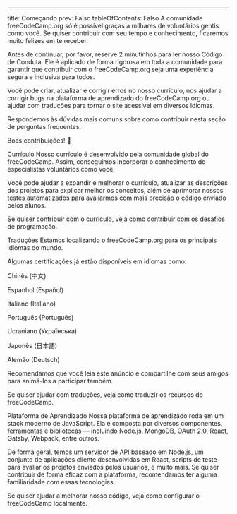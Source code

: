 ---
title: Começando
prev: Falso
tableOfContents: Falso
A comunidade freeCodeCamp.org só é possível graças a milhares de voluntários gentis como você. Se quiser contribuir com seu tempo e conhecimento, ficaremos muito felizes em te receber.

Antes de continuar, por favor, reserve 2 minutinhos para ler nosso Código de Conduta. Ele é aplicado de forma rigorosa em toda a comunidade para garantir que contribuir com o freeCodeCamp.org seja uma experiência segura e inclusiva para todos.

Você pode criar, atualizar e corrigir erros no nosso currículo, nos ajudar a corrigir bugs na plataforma de aprendizado do freeCodeCamp.org ou ajudar com traduções para tornar o site acessível em diversos idiomas.

Respondemos às dúvidas mais comuns sobre como contribuir nesta seção de perguntas frequentes.

Boas contribuições! 🎉

Currículo
Nosso currículo é desenvolvido pela comunidade global do freeCodeCamp. Assim, conseguimos incorporar o conhecimento de especialistas voluntários como você.

Você pode ajudar a expandir e melhorar o currículo, atualizar as descrições dos projetos para explicar melhor os conceitos, além de aprimorar nossos testes automatizados para avaliarmos com mais precisão o código enviado pelos alunos.

Se quiser contribuir com o currículo, veja como contribuir com os desafios de programação.

Traduções
Estamos localizando o freeCodeCamp.org para os principais idiomas do mundo.

Algumas certificações já estão disponíveis em idiomas como:

Chinês (中文)

Espanhol (Español)

Italiano (Italiano)

Português (Português)

Ucraniano (Українська)

Japonês (日本語)

Alemão (Deutsch)

Recomendamos que você leia este anúncio e compartilhe com seus amigos para animá-los a participar também.

Se quiser ajudar com traduções, veja como traduzir os recursos do freeCodeCamp.

Plataforma de Aprendizado
Nossa plataforma de aprendizado roda em um stack moderno de JavaScript. Ela é composta por diversos componentes, ferramentas e bibliotecas — incluindo Node.js, MongoDB, OAuth 2.0, React, Gatsby, Webpack, entre outros.

De forma geral, temos um servidor de API baseado em Node.js, um conjunto de aplicações cliente desenvolvidas em React, scripts de teste para avaliar os projetos enviados pelos usuários, e muito mais. Se quiser contribuir de forma eficaz com a plataforma, recomendamos ter alguma familiaridade com essas tecnologias.

Se quiser ajudar a melhorar nosso código, veja como configurar o freeCodeCamp localmente.
